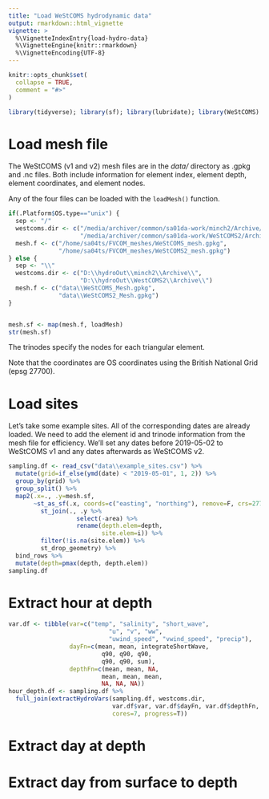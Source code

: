 ```yaml
---
title: "Load WeStCOMS hydrodynamic data"
output: rmarkdown::html_vignette
vignette: >
  %\VignetteIndexEntry{load-hydro-data}
  %\VignetteEngine{knitr::rmarkdown}
  %\VignetteEncoding{UTF-8}
---
```


```r
knitr::opts_chunk$set(
  collapse = TRUE,
  comment = "#>"
)
```

```r
library(tidyverse); library(sf); library(lubridate); library(WeStCOMS)
```


# Load mesh file

The WeStCOMS (v1 and v2) mesh files are in the *data/* directory as .gpkg and .nc files. Both include information for element index, element depth, element coordinates, and element nodes.

Any of the four files can be loaded with the `loadMesh()` function.

```r
if(.Platform$OS.type=="unix") {
  sep <- "/"
  westcoms.dir <- c("/media/archiver/common/sa01da-work/minch2/Archive/",
                    "/media/archiver/common/sa01da-work/WeStCOMS2/Archive/")
  mesh.f <- c("/home/sa04ts/FVCOM_meshes/WeStCOMS_mesh.gpkg",
              "/home/sa04ts/FVCOM_meshes/WeStCOMS2_mesh.gpkg")
} else {
  sep <- "\\"
  westcoms.dir <- c("D:\\hydroOut\\minch2\\Archive\\",
                    "D:\\hydroOut\\WestCOMS2\\Archive\\")
  mesh.f <- c("data\\WeStCOMS_Mesh.gpkg",
              "data\\WeStCOMS2_Mesh.gpkg")
}


mesh.sf <- map(mesh.f, loadMesh) 
str(mesh.sf)
```

The trinodes specify the nodes for each triangular element. 

Note that the coordinates are OS coordinates using the British National Grid (epsg 27700).




# Load sites

Let's take some example sites. All of the corresponding dates are already loaded. We need to add the element id and trinode information from the mesh file for efficiency. We'll set any dates before 2019-05-02 to WeStCOMS v1 and any dates afterwards as WeStCOMS v2.

```r
sampling.df <- read_csv("data\\example_sites.csv") %>% 
  mutate(grid=if_else(ymd(date) < "2019-05-01", 1, 2)) %>%
  group_by(grid) %>%
  group_split() %>%
  map2(.x=., .y=mesh.sf, 
       ~st_as_sf(.x, coords=c("easting", "northing"), remove=F, crs=27700) %>% 
         st_join(., .y %>% 
                   select(-area) %>% 
                   rename(depth.elem=depth,
                          site.elem=i)) %>% 
         filter(!is.na(site.elem)) %>%
         st_drop_geometry) %>%
  bind_rows %>%
  mutate(depth=pmax(depth, depth.elem))
sampling.df
```





# Extract hour at depth

```r
var.df <- tibble(var=c("temp", "salinity", "short_wave", 
                            "u", "v", "ww",
                            "uwind_speed", "vwind_speed", "precip"),
                 dayFn=c(mean, mean, integrateShortWave,
                          q90, q90, q90, 
                          q90, q90, sum),
                 depthFn=c(mean, mean, NA,
                          mean, mean, mean, 
                          NA, NA, NA))
hour_depth.df <- sampling.df %>%
  full_join(extractHydroVars(sampling.df, westcoms.dir, 
                             var.df$var, var.df$dayFn, var.df$depthFn, 
                             cores=7, progress=T))
```



# Extract day at depth




# Extract day from surface to depth


